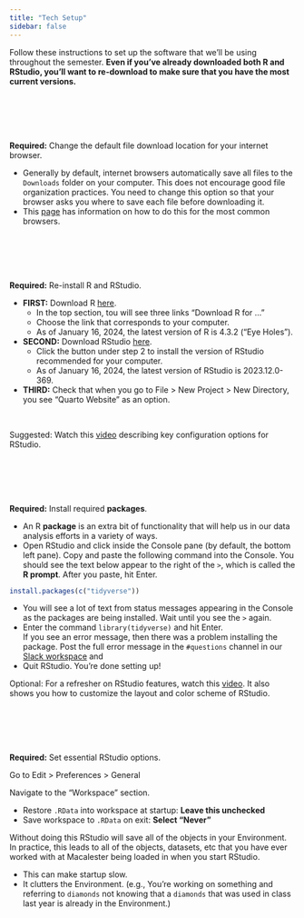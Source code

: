 ```yaml
---
title: "Tech Setup"
sidebar: false
---
```


Follow these instructions to set up the software that we'll be using throughout the semester. **Even if you've already downloaded both R and RStudio, you'll want to re-download to make sure that you have the most current versions.**

<br><br><br><br>

**Required:** Change the default file download location for your internet browser.

- Generally by default, internet browsers automatically save all files to the `Downloads` folder on your computer. This does not encourage good file organization practices. You need to change this option so that your browser asks you where to save each file before downloading it.
- This [page](https://www.online-tech-tips.com/computer-tips/change-default-download-folder-location-on-any-web-browser/) has information on how to do this for the most common browsers.

<br><br><br><br>

**Required:** Re-install R and RStudio.

- **FIRST:** Download R [here](https://cran.rstudio.com/).
    - In the top section, tou will see three links "Download R for ..."
    - Choose the link that corresponds to your computer.
    - As of January 16, 2024, the latest version of R is 4.3.2 ("Eye Holes").
- **SECOND:** Download RStudio [here](https://posit.co/download/rstudio-desktop/#download).
    - Click the button under step 2 to install the version of RStudio recommended for your computer.
    - As of January 16, 2024, the latest version of RStudio is 2023.12.0-369.
- **THIRD:** Check that when you go to File > New Project > New Directory, you see "Quarto Website" as an option.

<br>

Suggested: Watch this [video](https://www.youtube.com/watch?v=LJiRSPoe8r0) describing key configuration options for RStudio.

<br><br><br><br>

**Required:** Install required **packages**.

- An R **package** is an extra bit of functionality that will help us in our data analysis efforts in a variety of ways.
- Open RStudio and click inside the Console pane (by default, the bottom left pane). Copy and paste the following command into the Console. You should see the text below appear to the right of the `> `, which is called the **R prompt**. After you paste, hit Enter.

```r
install.packages(c("tidyverse"))
```

- You will see a lot of text from status messages appearing in the Console as the packages are being installed. Wait until you see the `> ` again.
- Enter the command `library(tidyverse)` and hit Enter.    
    If you see an error message, then there was a problem installing the package. Post the full error message in the `#questions` channel in our [Slack workspace](https://statcomp212fall2023.slack.com) and 
- Quit RStudio. You're done setting up!

Optional: For a refresher on RStudio features, watch this [video](https://www.youtube.com/watch?v=HWnanydsBCs). It also shows you how to customize the layout and color scheme of RStudio.

<br><br><br><br>

**Required:** Set essential RStudio options.

Go to Edit > Preferences > General

Navigate to the "Workspace" section.

- Restore `.RData` into workspace at startup: **Leave this unchecked**
- Save workspace to `.RData` on exit: **Select "Never"**

Without doing this RStudio will save all of the objects in your Environment. In practice, this leads to all of the objects, datasets, etc that you have ever worked with at Macalester being loaded in when you start RStudio.

- This can make startup slow.
- It clutters the Environment. (e.g., You're working on something and referring to `diamonds` not knowing that a `diamonds` that was used in class last year is already in the Environment.)

